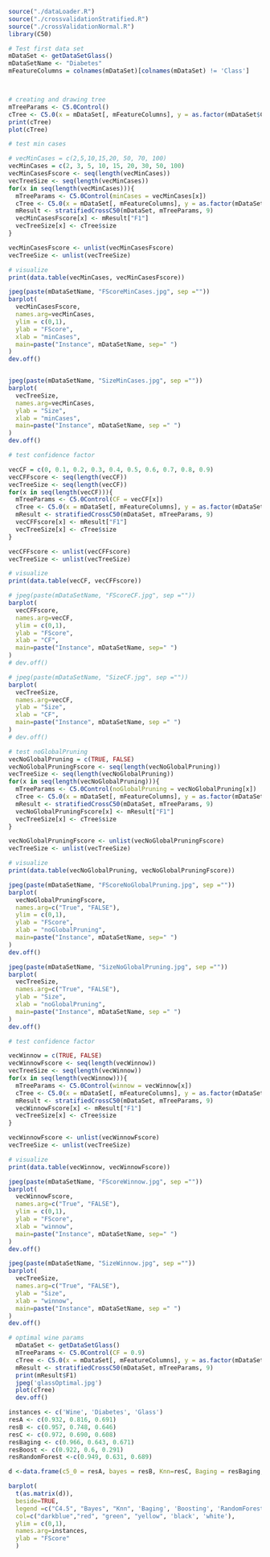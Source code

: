 


```{r}

source("./dataLoader.R")
source("./crossvalidationStratified.R")
source("./crossValidationNormal.R")
library(C50)

# Test first data set
mDataSet <- getDataSetGlass()
mDataSetName <- "Diabetes"
mFeatureColumns = colnames(mDataSet)[colnames(mDataSet) != 'Class']




```

```{r}
# creating and drawing tree
mTreeParams <- C5.0Control()
cTree <- C5.0(x = mDataSet[, mFeatureColumns], y = as.factor(mDataSet$Class), control=mTreeParams)
print(cTree)
plot(cTree)
```


```{r}
# test min cases 

# vecMinCases = c(2,5,10,15,20, 50, 70, 100)
vecMinCases = c(2, 3, 5, 10, 15, 20, 30, 50, 100)
vecMinCasesFscore <- seq(length(vecMinCases))
vecTreeSize <- seq(length(vecMinCases))
for(x in seq(length(vecMinCases))){
  mTreeParams <- C5.0Control(minCases = vecMinCases[x])
  cTree <- C5.0(x = mDataSet[, mFeatureColumns], y = as.factor(mDataSet$Class), control=mTreeParams)
  mResult <- stratifiedCrossC50(mDataSet, mTreeParams, 9)
  vecMinCasesFscore[x] <- mResult["F1"] 
  vecTreeSize[x] <- cTree$size
}

vecMinCasesFscore <- unlist(vecMinCasesFscore)
vecTreeSize <- unlist(vecTreeSize)

# visualize
print(data.table(vecMinCases, vecMinCasesFscore))

jpeg(paste(mDataSetName, "FScoreMinCases.jpg", sep =""))
barplot(
  vecMinCasesFscore, 
  names.arg=vecMinCases, 
  ylim = c(0,1),
  ylab = "FScore",
  xlab = "minCases",
  main=paste("Instance", mDataSetName, sep=" ") 
)
dev.off()


jpeg(paste(mDataSetName, "SizeMinCases.jpg", sep =""))
barplot(
  vecTreeSize, 
  names.arg=vecMinCases, 
  ylab = "Size",
  xlab = "minCases",
  main=paste("Instance", mDataSetName, sep =" ") 
)
dev.off()
```


```{r}
# test confidence factor 

vecCF = c(0, 0.1, 0.2, 0.3, 0.4, 0.5, 0.6, 0.7, 0.8, 0.9) 
vecCFFscore <- seq(length(vecCF))
vecTreeSize <- seq(length(vecCF))
for(x in seq(length(vecCF))){
  mTreeParams <- C5.0Control(CF = vecCF[x])
  cTree <- C5.0(x = mDataSet[, mFeatureColumns], y = as.factor(mDataSet$Class), control=mTreeParams)
  mResult <- stratifiedCrossC50(mDataSet, mTreeParams, 9)
  vecCFFscore[x] <- mResult["F1"] 
  vecTreeSize[x] <- cTree$size
}

vecCFFscore <- unlist(vecCFFscore)
vecTreeSize <- unlist(vecTreeSize)

# visualize
print(data.table(vecCF, vecCFFscore))

# jpeg(paste(mDataSetName, "FScoreCF.jpg", sep =""))
barplot(
  vecCFFscore, 
  names.arg=vecCF, 
  ylim = c(0,1),
  ylab = "FScore",
  xlab = "CF",
  main=paste("Instance", mDataSetName, sep=" ") 
)
# dev.off()

# jpeg(paste(mDataSetName, "SizeCF.jpg", sep =""))
barplot(
  vecTreeSize, 
  names.arg=vecCF, 
  ylab = "Size",
  xlab = "CF",
  main=paste("Instance", mDataSetName, sep =" ") 
)
# dev.off()
```








```{r}
# test noGlobalPruning
vecNoGlobalPruning = c(TRUE, FALSE) 
vecNoGlobalPruningFscore <- seq(length(vecNoGlobalPruning))
vecTreeSize <- seq(length(vecNoGlobalPruning))
for(x in seq(length(vecNoGlobalPruning))){
  mTreeParams <- C5.0Control(noGlobalPruning = vecNoGlobalPruning[x])
  cTree <- C5.0(x = mDataSet[, mFeatureColumns], y = as.factor(mDataSet$Class), control=mTreeParams)
  mResult <- stratifiedCrossC50(mDataSet, mTreeParams, 9)
  vecNoGlobalPruningFscore[x] <- mResult["F1"] 
  vecTreeSize[x] <- cTree$size
}

vecNoGlobalPruningFscore <- unlist(vecNoGlobalPruningFscore)
vecTreeSize <- unlist(vecTreeSize)

# visualize
print(data.table(vecNoGlobalPruning, vecNoGlobalPruningFscore))

jpeg(paste(mDataSetName, "FScoreNoGlobalPruning.jpg", sep =""))
barplot(
  vecNoGlobalPruningFscore, 
  names.arg=c("True", "FALSE"), 
  ylim = c(0,1),
  ylab = "FScore",
  xlab = "noGlobalPruning",
  main=paste("Instance", mDataSetName, sep=" ") 
)
dev.off()

jpeg(paste(mDataSetName, "SizeNoGlobalPruning.jpg", sep =""))
barplot(
  vecTreeSize, 
  names.arg=c("True", "FALSE"), 
  ylab = "Size",
  xlab = "noGlobalPruning",
  main=paste("Instance", mDataSetName, sep =" ") 
)
dev.off()
```


```{r}
# test confidence factor 

vecWinnow = c(TRUE, FALSE) 
vecWinnowFscore <- seq(length(vecWinnow))
vecTreeSize <- seq(length(vecWinnow))
for(x in seq(length(vecWinnow))){
  mTreeParams <- C5.0Control(winnow = vecWinnow[x])
  cTree <- C5.0(x = mDataSet[, mFeatureColumns], y = as.factor(mDataSet$Class), control=mTreeParams)
  mResult <- stratifiedCrossC50(mDataSet, mTreeParams, 9)
  vecWinnowFscore[x] <- mResult["F1"] 
  vecTreeSize[x] <- cTree$size
}

vecWinnowFscore <- unlist(vecWinnowFscore)
vecTreeSize <- unlist(vecTreeSize)

# visualize
print(data.table(vecWinnow, vecWinnowFscore))

jpeg(paste(mDataSetName, "FScoreWinnow.jpg", sep =""))
barplot(
  vecWinnowFscore, 
  names.arg=c("True", "FALSE"), 
  ylim = c(0,1),
  ylab = "FScore",
  xlab = "winnow",
  main=paste("Instance", mDataSetName, sep=" ") 
)
dev.off()

jpeg(paste(mDataSetName, "SizeWinnow.jpg", sep =""))
barplot(
  vecTreeSize, 
  names.arg=c("True", "FALSE"), 
  ylab = "Size",
  xlab = "winnow",
  main=paste("Instance", mDataSetName, sep =" ") 
)
dev.off()
```

```{r}
# optimal wine params
  mDataSet <- getDataSetGlass()
  mTreeParams <- C5.0Control(CF = 0.9)
  cTree <- C5.0(x = mDataSet[, mFeatureColumns], y = as.factor(mDataSet$Class), control=mTreeParams)
  mResult <- stratifiedCrossC50(mDataSet, mTreeParams, 9)
  print(mResult$F1)
  jpeg('glassOptimal.jpg')
  plot(cTree)
  dev.off()

```

```{r}
instances <- c('Wine', 'Diabetes', 'Glass')
resA <- c(0.932, 0.816, 0.691)
resB <- c(0.957, 0.748, 0.646)
resC <- c(0.972, 0.690, 0.608)
resBaging <- c(0.966, 0.643, 0.671)
resBoost <- c(0.922, 0.6, 0.291)
resRandomForest <-c(0.949, 0.631, 0.689)

d <-data.frame(c5_0 = resA, bayes = resB, Knn=resC, Baging = resBaging, Boosting = resBoost, RandomForest = resRandomForest)

barplot(
  t(as.matrix(d)), 
  beside=TRUE, 
  legend =c("C4.5", "Bayes", "Knn", 'Baging', 'Boosting', 'RandomForest'),
  col=c("darkblue","red", "green", "yellow", 'black', 'white'), 
  ylim = c(0,1),
  names.arg=instances, 
  ylab = "FScore"
  )
```

